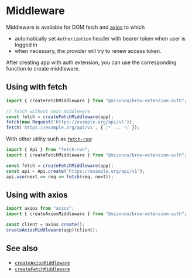 <Module name="@misonou/brew-extension-auth" />

# Middleware

Middleware is available for DOM fetch and [axios](https://axios-http.com/) to which
- automatically set `Authorization` header with bearer token when user is logged in
- when necessary, the provider will try to renew access token.

After creating app with auth extension, you can use the corresponding function
to create middleware.

## Using with fetch

```typescript
import { createFetchMiddleware } from "@misonou/brew-extension-auth";

// fetch without next middleware
const fetch = createFetchMiddleware(app);
fetch(new Request('https://example.org/api/v1'));
fetch('https://example.org/api/v1', { /* ... */ });
```

With other utility such as [`fetch-run`](https://npmjs.com/package/fetch-run):

```typescript
import { Api } from "fetch-run";
import { createFetchMiddleware } from "@misonou/brew-extension-auth";

const fetch = createFetchMiddleware(app);
const api = Api.create('https://example.org/api/v1');
api.use(next => req => fetch(req, next));
```

## Using with axios

```typescript
import axios from "axios";
import { createAxiosMiddleware } from "@misonou/brew-extension-auth";

const client = axios.create();
createAxiosMiddleware(app)(client);
```

## See also

- [`createAxiosMiddleware`](:)
- [`createFetchMiddleware`](:)
